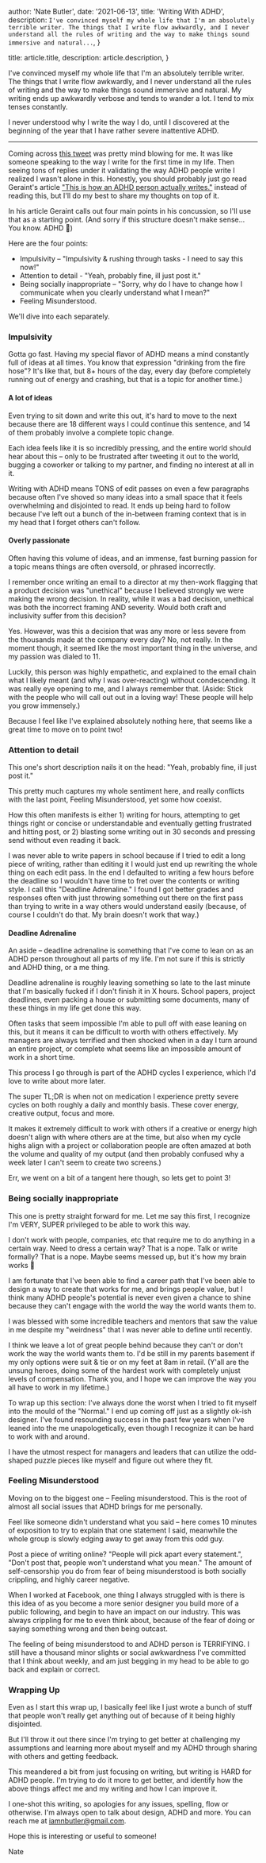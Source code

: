 
  author: 'Nate Butler',
  date: '2021-06-13',
  title: 'Writing With ADHD',
  description: `I've convinced myself my whole life that I'm an absolutely terrible writer. The things that I write flow awkwardly, and I never understand all the rules of writing and the way to make things sound immersive and natural...`,
}

  title: article.title,
  description: article.description,
}

I've convinced myself my whole life that I'm an absolutely terrible writer. The things that I write flow awkwardly, and I never understand all the rules of writing and the way to make things sound immersive and natural. My writing ends up awkwardly verbose and tends to wander a lot. I tend to mix tenses constantly.

I never understood why I write the way I do, until I discovered at the beginning of the year that I have rather severe inattentive ADHD.

---

Coming across [this tweet](https://twitter.com/GeraintWorks/status/1383745091114717194) was pretty mind blowing for me. It was like someone speaking to the way I write for the first time in my life. Then seeing tons of replies under it validating the way ADHD people write I realized I wasn't alone in this. Honestly, you should probably just go read Geraint's article ["This is how an ADHD person actually writes."](https://www.geraint.works/post/adhd-writing-styles) instead of reading this, but I'll do my best to share my thoughts on top of it.

In his article Geraint calls out four main points in his concussion, so I'll use that as a starting point. (And sorry if this structure doesn't make sense... You know. ADHD 🤷)

Here are the four points:

- Impulsivity – "Impulsivity & rushing through tasks - I need to say this now!"
- Attention to detail - "Yeah, probably fine, ill just post it."
- Being socially inappropriate – "Sorry, why do I have to change how I communicate when you clearly understand what I mean?"
- Feeling Misunderstood.

We'll dive into each separately.

### Impulsivity

Gotta go fast. Having my special flavor of ADHD means a mind constantly full of ideas at all times. You know that expression "drinking from the fire hose"? It's like that, but 8+ hours of the day, every day (before completely running out of energy and crashing, but that is a topic for another time.)

#### A lot of ideas

Even trying to sit down and write this out, it's hard to move to the next because there are 18 different ways I could continue this sentence, and 14 of them probably involve a complete topic change.

Each idea feels like it is so incredibly pressing, and the entire world should hear about this – only to be frustrated after tweeting it out to the world, bugging a coworker or talking to my partner, and finding no interest at all in it.

Writing with ADHD means TONS of edit passes on even a few paragraphs because often I've shoved so many ideas into a small space that it feels overwhelming and disjointed to read. It ends up being hard to follow because I've left out a bunch of the in-between framing context that is in my head that I forget others can't follow.

#### Overly passionate

Often having this volume of ideas, and an immense, fast burning passion for a topic means things are often oversold, or phrased incorrectly.

I remember once writing an email to a director at my then-work flagging that a product decision was "unethical" because I believed strongly we were making the wrong decision. In reality, while it was a bad decision, unethical was both the incorrect framing AND severity. Would both craft and inclusivity suffer from this decision?

Yes. However, was this a decision that was any more or less severe from the thousands made at the company every day? No, not really. In the moment though, it seemed like the most important thing in the universe, and my passion was dialed to 11.

Luckily, this person was highly empathetic, and explained to the email chain what I likely meant (and why I was over-reacting) without condescending. It was really eye opening to me, and I always remember that. (Aside: Stick with the people who will call out out in a loving way! These people will help you grow immensely.)

Because I feel like I've explained absolutely nothing here, that seems like a great time to move on to point two!

### Attention to detail

This one's short description nails it on the head: "Yeah, probably fine, ill just post it."

This pretty much captures my whole sentiment here, and really conflicts with the last point, Feeling Misunderstood, yet some how coexist.

How this often manifests is either 1) writing for hours, attempting to get things right or concise or understandable and eventually getting frustrated and hitting post, or 2) blasting some writing out in 30 seconds and pressing send without even reading it back.

I was never able to write papers in school because if I tried to edit a long piece of writing, rather than editing it I would just end up rewriting the whole thing on each edit pass. In the end I defaulted to writing a few hours before the deadline so I wouldn't have time to fret over the contents or writing style. I call this "Deadline Adrenaline." I found I got better grades and responses often with just throwing something out there on the first pass than trying to write in a way others would understand easily (because, of course I couldn't do that. My brain doesn't work that way.)

#### Deadline Adrenaline

An aside – deadline adrenaline is something that I've come to lean on as an ADHD person throughout all parts of my life. I'm not sure if this is strictly and ADHD thing, or a me thing.

Deadline adrenaline is roughly leaving something so late to the last minute that I'm basically fucked if I don't finish it in X hours. School papers, project deadlines, even packing a house or submitting some documents, many of these things in my life get done this way.

Often tasks that seem impossible I'm able to pull off with ease leaning on this, but it means it can be difficult to worth with others effectively. My managers are always terrified and then shocked when in a day I turn around an entire project, or complete what seems like an impossible amount of work in a short time.

This process I go through is part of the ADHD cycles I experience, which I'd love to write about more later.

The super TL;DR is when not on medication I experience pretty severe cycles on both roughly a daily and monthly basis. These cover energy, creative output, focus and more.

It makes it extremely difficult to work with others if a creative or energy high doesn't align with where others are at the time, but also when my cycle highs align with a project or collaboration people are often amazed at both the volume and quality of my output (and then probably confused why a week later I can't seem to create two screens.)

Err, we went on a bit of a tangent here though, so lets get to point 3!

### Being socially inappropriate

This one is pretty straight forward for me. Let me say this first, I recognize I'm VERY, SUPER privileged to be able to work this way.

I don't work with people, companies, etc that require me to do anything in a certain way. Need to dress a certain way? That is a nope. Talk or write formally? That is a nope. Maybe seems messed up, but it's how my brain works 🤷

I am fortunate that I've been able to find a career path that I've been able to design a way to create that works for me, and brings people value, but I think many ADHD people's potential is never even given a chance to shine because they can't engage with the world the way the world wants them to.

I was blessed with some incredible teachers and mentors that saw the value in me despite my "weirdness" that I was never able to define until recently.

I think we leave a lot of great people behind because they can't or don't work the way the world wants them to. I'd be still in my parents basement if my only options were suit & tie or on my feet at 8am in retail. (Y'all are the unsung heroes, doing some of the hardest work with completely unjust levels of compensation. Thank you, and I hope we can improve the way you all have to work in my lifetime.)

To wrap up this section: I've always done the worst when I tried to fit myself into the mould of the "Normal." I end up coming off just as a slightly ok-ish designer. I've found resounding success in the past few years when I've leaned into the me unapologetically, even though I recognize it can be hard to work with and around.

I have the utmost respect for managers and leaders that can utilize the odd-shaped puzzle pieces like myself and figure out where they fit.

### Feeling Misunderstood

Moving on to the biggest one – Feeling misunderstood. This is the root of almost all social issues that ADHD brings for me personally.

Feel like someone didn't understand what you said – here comes 10 minutes of exposition to try to explain that one statement I said, meanwhile the whole group is slowly edging away to get away from this odd guy.

Post a piece of writing online? "People will pick apart every statement.", "Don't post that, people won't understand what you mean." The amount of self-censorship you do from fear of being misunderstood is both socially crippling, and highly career negative.

When I worked at Facebook, one thing I always struggled with is there is this idea of as you become a more senior designer you build more of a public following, and begin to have an impact on our industry. This was always crippling for me to even think about, because of the fear of doing or saying something wrong and then being outcast.

The feeling of being misunderstood to and ADHD person is TERRIFYING. I still have a thousand minor slights or social awkwardness I've committed that I think about weekly, and am just begging in my head to be able to go back and explain or correct.

### Wrapping Up

Even as I start this wrap up, I basically feel like I just wrote a bunch of stuff that people won't really get anything out of because of it being highly disjointed.

But I'll throw it out there since I'm trying to get better at challenging my assumptions and learning more about myself and my ADHD through sharing with others and getting feedback.

This meandered a bit from just focusing on writing, but writing is HARD for ADHD people. I'm trying to do it more to get better, and identify how the above things affect me and my writing and how I can improve it.

I one-shot this writing, so apologies for any issues, spelling, flow or otherwise. I'm always open to talk about design, ADHD and more. You can reach me at iamnbutler@gmail.com.

Hope this is interesting or useful to someone!

Nate
